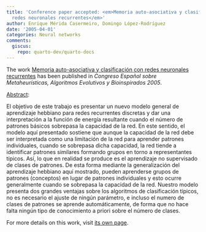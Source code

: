 ```yaml
---
title: 'Conference paper accepted: <em>Memoria auto-asociativa y clasificación con
  redes neuronales recurrentes</em>'
author: Enrique Mérida Casermeiro, Domingo López-Rodríguez
date: '2005-04-01'
categories: Neural networks
comments:
  giscus:
    repo: quarto-dev/quarto-docs
---
```


The work <u>Memoria auto-asociativa y clasificación con redes neuronales recurrentes</u> has been published in <em><em>Congreso Español sobre Metaheurísticas, Algoritmos Evolutivos y Bioinspirados</em> 2005</em>.

<u>Abstract</u>:



El objetivo de este trabajo es presentar un nuevo modelo general de aprendizaje hebbiano para redes recurrentes discretas y dar una interpretación a la función de energía resultante cuando el número de patrones básicos sobrepasa la capacidad de la red. En este sentido, el modelo aquí presentado sostiene que aunque la capacidad de la red debe ser interpretada como una limitación de la red para aprender patrones individuales, cuando se sobrepasa dicha capacidad, la red tiende a identificar patrones similares formando grupos en torno a representantes típicos. Así, lo que en realidad se produce es el aprendizaje no supervisado de clases de patrones. De esta forma mediante la generalización del aprendizaje hebbiano aquí mostrado, pueden aprenderse grupos de patrones (conceptos) en lugar de patrones individuales y esto ocurre generalmente cuando se sobrepasa la capacidad de la red. Nuestro modelo presenta dos grandes ventajas sobre los algoritmos de clasificación típicos, no es necesario el ajuste de ningún parámetro, e incluso el numero de clases de patrones se aprende automáticamente, de forma que no hace falta ningún tipo de conocimiento a priori sobre el número de clases.




For more details on this work, visit <a href='/publications/conferences/2005-maeb2'>its own page</a>.
